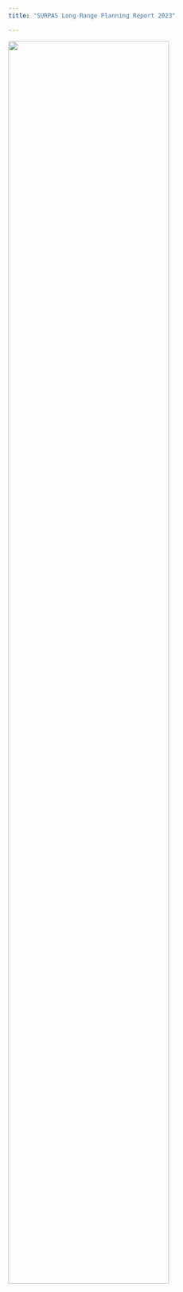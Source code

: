 ```yaml
---
title: "SURPAS Long Range Planning Report 2023"

---
```



![](images/SURPAS_logo_1_cw.png){#fig-surpaslogo width=80%}
